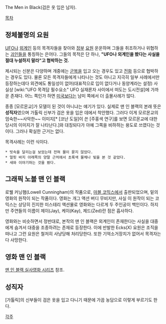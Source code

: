 The Men in Black(검은 옷 입은 남자).

[[목차]]

== 정체불명의 요원 ==
[[UFO]]나 [[외계인]] 등의 목격자들을 찾아와 [[정부]] [[요원]] 운운하며 그들을 취조하거나 위협하는 [[괴인]]들을 통칭하는 은어다. 그들의 목적은 단 하나, '''"UFO나 외계인을 봤다는 사실을 절대 누설하지 말라"고 협박하는 것.'''

제시되는 신분은 다양하며 개중에는 [[군복]]을 입고 오는 경우도 있고 [[전화]] 등으로 협박하는 경우도 있다. 물론 모든 목격자들에게 나타나는 것도 아니고 지극히 일부 사례에서만 등장하는데다 외견에도 통일성이 없어(대표적으로 입이 없다거나 동양계라는 설정) 사실상 [wiki:"UFO 목격담 필수요소" UFO 실재론자 사이에서 떠도는 도시전설]에 가까운 존재다. 어느 쪽인가 하면 [[미국]]보다는 남미 쪽에서 더 출몰사례가 많다.

종종 [모르몬교]가 모델이 된 것이 아니냐는 얘기가 있다. 실제로 맨 인 블랙의 본래 뜻은 '''성직자'''였으며 가톨릭 신부가 검은 옷을 입은 데에서 착안했다. 그러다 이게 모르몬교의 엄숙한~~사악한~~ 이미지[* [코난 도일]이 쓴 [주홍색 연구]를 보면 모르몬교에 대한 당시의 이미지가 잘 나타난다.]와 대칭되다가 아예 그쪽을 비하하는 용도로 쓰였다는 것이다. 그러나 확실한 근거는 없다.

목격사례는 이런 식이다.
 * 빗속을 달리는걸 보았는데 전혀 물이 묻지 않았다.
 * 얼핏 바지 아래쪽의 양말 근처에서 초록색 물체나 빛을 본 것 같았다.
 * 새와 이야기하는 것을 봤다.

== 그래픽 노블 맨 인 블랙 ==
로웰 커닝햄(Lowell Cunningham)의 작품으로, [[마블 코믹스]]에서 출판되었으며, 밑의 영화의 원작이 되는 작품이다. 영화는 개그 액션 버디 무비지만, 사실 이 원작이 되는 코믹스는 상당히 진지한 미스테리 액션물로 영화와는 다르게 두 주인공이 백인이다.  하지만 주연들의 이름이 제이(Jay), 케이(Kay), 제드(Zed)란 점은 흡사하다.

영화와는 비슷하면서 정반대로, 본작의 맨 인 블랙은 외계인이 존재한다는 사실을 대중에게 숨겨서 대중을 조종하려는 존재로 등장한다. 이에 반발한 Ecks(X) 요원은 조직을 떠나고 그런 요원은 철저히 사냥당해 처리당한다. 또한 기억소거장치가 없어서 목격자는 다 사망한다.  

== 영화 맨 인 블랙 ==
[[맨 인 블랙 실사영화 시리즈]] 참조.

== 성직자 ==
[가톨릭]의 신부들이 검은 옷을 입고 다니기 때문에 가끔 농담으로 이렇게 부르기도 한다.

[[각주]]
